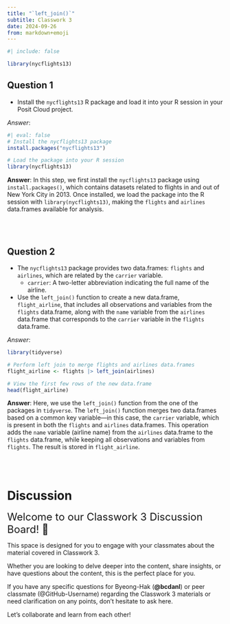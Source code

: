 ```yaml
---
title: "`left_join()`"
subtitle: Classwork 3
date: 2024-09-26
from: markdown+emoji
---
```



```r
#| include: false

library(nycflights13)
```


## Question 1
- Install the `nycflights13` R package and load it into your R session in your Posit Cloud project.

*Answer*:
```r
#| eval: false
# Install the nycflights13 package
install.packages("nycflights13")

# Load the package into your R session
library(nycflights13)
```

**Answer**:
In this step, we first install the `nycflights13` package using `install.packages()`, which contains datasets related to flights in and out of New York City in 2013. Once installed, we load the package into the R session with `library(nycflights13)`, making the `flights` and `airlines` data.frames available for analysis.

<br><br>

## Question 2
- The `nycflights13` package provides two data.frames: `flights` and `airlines`, which are related by the `carrier` variable.
  - `carrier`: A two-letter abbreviation indicating the full name of the airline.
  
- Use the `left_join()` function to create a new data.frame, `flight_airline`, that includes all observations and variables from the `flights` data.frame, along with the `name` variable from the `airlines` data.frame that corresponds to the `carrier` variable in the `flights` data.frame.

*Answer*:
```r
library(tidyverse)

# Perform left join to merge flights and airlines data.frames
flight_airline <- flights |> left_join(airlines)

# View the first few rows of the new data.frame
head(flight_airline)
```

**Answer**:
Here, we use the `left_join()` function from the one of the packages in `tidyverse`. The `left_join()` function merges two data.frames based on a common key variable—in this case, the `carrier` variable, which is present in both the `flights` and `airlines` data.frames. This operation adds the `name` variable (airline name) from the `airlines` data.frame to the `flights` data.frame, while keeping all observations and variables from `flights`. The result is stored in `flight_airline`.

<br><br>

# Discussion 

<font size = "5">Welcome to our Classwork 3 Discussion Board! 👋 </font>

This space is designed for you to engage with your classmates about the material covered in Classwork 3.

Whether you are looking to delve deeper into the content, share insights, or have questions about the content, this is the perfect place for you.

If you have any specific questions for Byeong-Hak (**@bcdanl**) or peer classmate (@GitHub-Username) regarding the Classwork 3 materials or need clarification on any points, don't hesitate to ask here. 

Let's collaborate and learn from each other!
